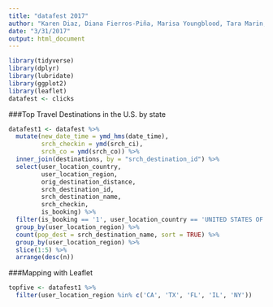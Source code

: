 ```yaml
---
title: "datafest 2017"
author: "Karen Diaz, Diana Fierros-Piña, Marisa Youngblood, Tara Marin, and Marta García"
date: "3/31/2017"
output: html_document
---
```


```r
library(tidyverse)
library(dplyr)
library(lubridate)
library(ggplot2)
library(leaflet)
datafest <- clicks
```

###Top Travel Destinations in the U.S. by state

```r
datafest1 <- datafest %>%
  mutate(new_date_time = ymd_hms(date_time),
         srch_checkin = ymd(srch_ci),
         srch_co = ymd(srch_co)) %>%
  inner_join(destinations, by = "srch_destination_id") %>%
  select(user_location_country, 
         user_location_region,
         orig_destination_distance,
         srch_destination_id,
         srch_destination_name,
         srch_checkin, 
         is_booking) %>%
  filter(is_booking == '1', user_location_country == 'UNITED STATES OF AMERICA') %>%
  group_by(user_location_region) %>%
  count(pop_dest = srch_destination_name, sort = TRUE) %>%
  group_by(user_location_region) %>%
  slice(1:5) %>%
  arrange(desc(n))
```

###Mapping with Leaflet

```r
topfive <- datafest1 %>%
  filter(user_location_region %in% c('CA', 'TX', 'FL', 'IL', 'NY'))

```

